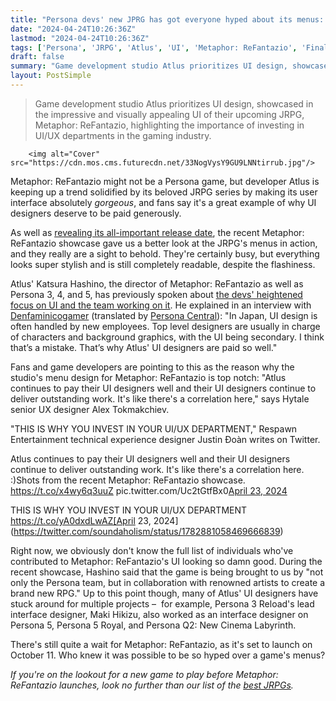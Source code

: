 ```yaml
---
title: "Persona devs' new JPRG has got everyone hyped about its menus: 'This is why you invest in UI'"
date: "2024-04-24T10:26:36Z"
lastmod: "2024-04-24T10:26:36Z"
tags: ['Persona', 'JRPG', 'Atlus', 'UI', 'Metaphor: ReFantazio', 'Final Fantasy', 'UX', 'Hytale', 'Respawn Entertainment']
draft: false
summary: "Game development studio Atlus prioritizes UI design, showcased in the impressive and visually appealing UI of their upcoming JRPG, Metaphor: ReFantazio, highlighting the importance of investing in UI/UX departments in the gaming industry."
layout: PostSimple
---
```

> Game development studio Atlus prioritizes UI design, showcased in the impressive and visually appealing UI of their upcoming JRPG, Metaphor: ReFantazio, highlighting the importance of investing in UI/UX departments in the gaming industry.


        <img alt="Cover" src="https://cdn.mos.cms.futurecdn.net/33NogVysY9GU9LNNtirrub.jpg"/>
        
Metaphor: ReFantazio might not be a Persona game, but developer Atlus is keeping up a trend solidified by its beloved JRPG series by making its user interface absolutely *gorgeous*, and fans say it's a great example of why UI designers deserve to be paid generously.

As well as [<u>revealing its all-important release date</u>](https://www.gamesradar.com/games/rpg/persona-veterans-new-jrpg-metaphor-refantazio-attempts-to-bridge-real-time-and-turn-based-combat-in-a-move-final-fantasy-has-tried-to-make-work-for-years-and-its-out-in-october/), the recent Metaphor: ReFantazio showcase gave us a better look at the JRPG's menus in action, and they really are a sight to behold. They're certainly busy, but everything looks super stylish and is still completely readable, despite the flashiness. 

Atlus' Katsura Hashino, the director of Metaphor: ReFantazio as well as Persona 3, 4, and 5, has previously spoken about [<u>the devs' heightened focus on UI and the team working on it</u>](https://www.gamesradar.com/persona-3-reloads-ui-goes-hard-and-one-indie-dev-reckons-theyve-figured-out-why/). He explained in an interview with [<u>Denfaminicogamer</u>](https://news.denfaminicogamer.jp/kikakuthetower/231222w) (translated by [<u>Persona Central</u>](https://personacentral.com/persona-5-honkai-star-rail-interview/)): "In Japan, UI design is often handled by new employees. Top level designers are usually in charge of characters and background graphics, with the UI being secondary. I think that’s a mistake. That’s why Atlus' UI designers are paid so well."

Fans and game developers are pointing to this as the reason why the studio's menu design for Metaphor: ReFantazio is top notch: "Atlus continues to pay their UI designers well and their UI designers continue to deliver outstanding work. It's like there's a correlation here," says Hytale senior UX designer Alex Tokmakchiev.

"THIS IS WHY YOU INVEST IN YOUR UI/UX DEPARTMENT," Respawn Entertainment technical experience designer Justin Đoàn writes on Twitter.

Atlus continues to pay their UI designers well and their UI designers continue to deliver outstanding work. It's like there's a correlation here. :)Shots from the recent Metaphor: ReFantazio showcase. https://t.co/x4wy6q3uuZ pic.twitter.com/Uc2tGtfBx0[April 23, 2024](https://twitter.com/atokmakchiev/status/1782718517105574343)

THIS IS WHY YOU INVEST IN YOUR UI/UX DEPARTMENT https://t.co/yA0dxdLwAZ[April 23, 2024](https://twitter.com/soundaholism/status/1782881058469666839)

Right now, we obviously don't know the full list of individuals who've contributed to Metaphor: ReFantazio's UI looking so damn good. During the recent showcase, Hashino said that the game is being brought to us by "not only the Persona team, but in collaboration with renowned artists to create a brand new RPG." Up to this point though, many of Atlus' UI designers have stuck around for multiple projects –  for example, Persona 3 Reload's lead interface designer, Maki Hikizu, also worked as an interface designer on Persona 5, Persona 5 Royal, and Persona Q2: New Cinema Labyrinth. 

There's still quite a wait for Metaphor: ReFantazio, as it's set to launch on October 11. Who knew it was possible to be so hyped over a game's menus?

*If you're on the lookout for a new game to play before Metaphor: ReFantazio launches, look no further than our list of the *[<u><em>best JRPGs</em></u>](https://www.gamesradar.com/best-jrpgs/)*.*
        